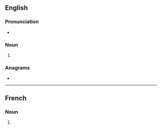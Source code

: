 {{also|bäsins}}
==English==

===Pronunciation===
* {{IPA|/ˈbeɪsɪnz/|lang=en}}

===Noun===
{{head|en|noun plural form}}

# {{plural of|basin|lang=en}}

===Anagrams===
* {{anagrams|en|a=abinss|nisbas|sabins}}

----

==French==

===Noun===
{{head|fr|noun plural form|g=?}}

# {{plural of|basin|lang=fr}}